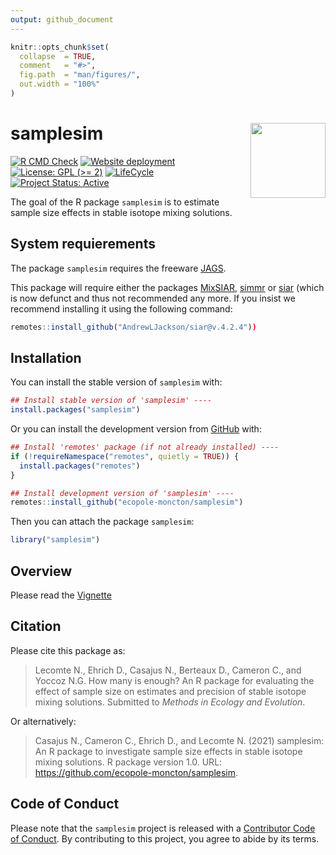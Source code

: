 ```yaml
---
output: github_document
---
```


<!-- README.md is generated from README.Rmd. Please edit that file -->


```r
knitr::opts_chunk$set(
  collapse  = TRUE,
  comment   = "#>",
  fig.path  = "man/figures/",
  out.width = "100%"
)
```



samplesim <img src="man/figures/hexsticker.png" height="120" align="right"/>
=========================================================

<!-- badges: start -->
[![R CMD Check](https://github.com/ecopole-moncton/samplesim/actions/workflows/R-CMD-check.yaml/badge.svg)](https://github.com/ecopole-moncton/samplesim/actions/workflows/R-CMD-check.yaml)
[![Website deployment](https://github.com/ecopole-moncton/samplesim/actions/workflows/pkgdown.yaml/badge.svg)](https://github.com/ecopole-moncton/samplesim/actions/workflows/pkgdown.yaml)
[![License: GPL (>= 2)](https://img.shields.io/badge/License-GPL%20%28%3E%3D%202%29-blue.svg)](https://choosealicense.com/licenses/gpl-2.0/)
[![LifeCycle](man/figures/lifecycle/lifecycle-stable.svg)](https://lifecycle.r-lib.org/articles/stages.html#stable)
[![Project Status: Active](https://www.repostatus.org/badges/latest/active.svg)](https://www.repostatus.org/#active)
<!-- badges: end -->


The goal of the R package `samplesim` is to estimate sample size effects in 
stable isotope mixing solutions.



## System requierements

The package `samplesim` requires the freeware 
[JAGS](https://mcmc-jags.sourceforge.io/).

This package will require either the packages
[MixSIAR](https://cran.r-project.org/web/packages/MixSIAR/index.html), 
[simmr](https://cran.r-project.org/web/packages/simmr/) or
[siar](https://github.com/AndrewLJackson/siar) (which is now defunct and thus
not recommended any more. If you insist we recommend installing it using the
following command: 


```r
remotes::install_github("AndrewLJackson/siar@v.4.2.4"))
```



## Installation

You can install the stable version of `samplesim` with:

```r
## Install stable version of 'samplesim' ----
install.packages("samplesim")
```



Or you can install the development version from [GitHub](https://github.com/) with:

```r
## Install 'remotes' package (if not already installed) ----
if (!requireNamespace("remotes", quietly = TRUE)) {
  install.packages("remotes")
}

## Install development version of 'samplesim' ----
remotes::install_github("ecopole-moncton/samplesim")
```

Then you can attach the package `samplesim`:

```r
library("samplesim")
```



## Overview

Please read the 
[Vignette](https://ecopole-moncton.github.io/samplesim/articles/samplesim.html) 



## Citation

Please cite this package as: 

> Lecomte N., Ehrich D., Casajus N., Berteaux D., Cameron C., and Yoccoz N.G. 
How many is enough? An R package for evaluating the effect of sample size on 
estimates and precision of stable isotope mixing solutions.
Submitted to _Methods in Ecology and Evolution_.

Or alternatively:

> Casajus N., Cameron C., Ehrich D., and Lecomte N. (2021) samplesim: An R 
package to investigate sample size effects in stable isotope mixing solutions. 
R package version 1.0. URL: <https://github.com/ecopole-moncton/samplesim>.



## Code of Conduct

Please note that the `samplesim` project is released with a 
[Contributor Code of Conduct](https://contributor-covenant.org/version/2/0/CODE_OF_CONDUCT.html). 
By contributing to this project, you agree to abide by its terms.
